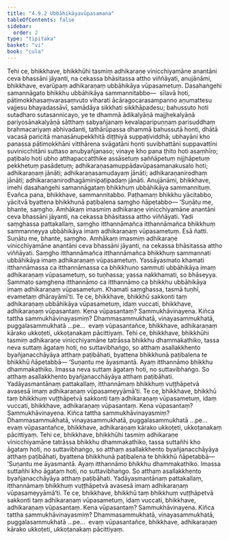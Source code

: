 ```yaml
---
title: "4.9.2 Ubbāhikāyavūpasamana"
tableOfContents: false
sidebar:
  order: 2
type: "tipitaka"
basket: "vi"
book: "cula"
---
```



<DynamicBreadcrumb />

<Division number="231" book="cula" bookNo="4" page="223">

<Paragraph number="944" book="cula">
Tehi ce, bhikkhave, bhikkhūhi tasmiṃ adhikaraṇe vinicchiyamāne anantāni ceva bhassāni jāyanti, na cekassa bhāsitassa attho viññāyati, anujānāmi, bhikkhave, evarūpaṃ adhikaraṇaṃ ubbāhikāya vūpasametuṃ. Dasahaṅgehi samannāgato bhikkhu ubbāhikāya sammannitabbo—  sīlavā hoti, pātimokkhasaṃvarasaṃvuto viharati ācāragocarasampanno aṇumattesu vajjesu bhayadassāvī, samādāya sikkhati sikkhāpadesu; bahussuto hoti sutadharo sutasannicayo, ye te dhammā ādikalyāṇā majjhekalyāṇā pariyosānakalyāṇā sātthaṃ sabyañjanaṃ kevalaparipuṇṇaṃ parisuddhaṃ brahmacariyaṃ abhivadanti, tathārūpassa dhammā bahussutā honti, dhātā vacasā paricitā manasānupekkhitā diṭṭhiyā suppaṭividdhā; ubhayāni kho panassa pātimokkhāni vitthārena svāgatāni honti suvibhattāni suppavattīni suvinicchitāni suttaso anubyañjanaso; vinaye kho pana ṭhito hoti asaṃhīro; paṭibalo hoti ubho atthapaccatthike assāsetuṃ saññāpetuṃ nijjhāpetuṃ pekkhetuṃ pasādetuṃ; adhikaraṇasamuppādavūpasamanakusalo hoti; adhikaraṇaṃ jānāti; adhikaraṇasamudayaṃ jānāti; adhikaraṇanirodhaṃ jānāti; adhikaraṇanirodhagāminipaṭipadaṃ jānāti. Anujānāmi, bhikkhave, imehi dasahaṅgehi samannāgataṃ bhikkhuṃ ubbāhikāya sammannituṃ. Evañca pana, bhikkhave, sammannitabbo. Paṭhamaṃ bhikkhu yācitabbo, yācitvā byattena bhikkhunā paṭibalena saṃgho ñāpetabbo—
</Paragraph>

</Division>
<Division number="232" book="cula" bookNo="4" page="224">

<Paragraph number="945" book="cula">
‘Suṇātu me, bhante, saṃgho. Amhākaṃ imasmiṃ adhikaraṇe vinicchiyamāne anantāni ceva bhassāni jāyanti, na cekassa bhāsitassa attho viññāyati. Yadi saṃghassa pattakallaṃ, saṃgho itthannāmañca itthannāmañca bhikkhuṃ sammanneyya ubbāhikāya imaṃ adhikaraṇaṃ vūpasametuṃ. Esā ñatti.
</Paragraph>

<Paragraph number="946" book="cula">
Suṇātu me, bhante, saṃgho. Amhākaṃ imasmiṃ adhikaraṇe vinicchiyamāne anantāni ceva bhassāni jāyanti, na cekassa bhāsitassa attho viññāyati. Saṃgho itthannāmañca itthannāmañca bhikkhuṃ sammannati ubbāhikāya imaṃ adhikaraṇaṃ vūpasametuṃ. Yassāyasmato khamati itthannāmassa ca itthannāmassa ca bhikkhuno sammuti ubbāhikāya imaṃ adhikaraṇaṃ vūpasametuṃ, so tuṇhassa; yassa nakkhamati, so bhāseyya.
</Paragraph>

<Paragraph number="947" book="cula">
Sammato saṃghena itthannāmo ca itthannāmo ca bhikkhu ubbāhikāya imaṃ adhikaraṇaṃ vūpasametuṃ. Khamati saṃghassa, tasmā tuṇhī, evametaṃ dhārayāmī’ti.
</Paragraph>

<Paragraph number="948" book="cula">
Te ce, bhikkhave, bhikkhū sakkonti taṃ adhikaraṇaṃ ubbāhikāya vūpasametuṃ, idaṃ vuccati, bhikkhave, adhikaraṇaṃ vūpasantaṃ. Kena vūpasantaṃ? Sammukhāvinayena. Kiñca tattha sammukhāvinayasmiṃ? Dhammasammukhatā, vinayasammukhatā, puggalasammukhatā …pe…  evaṃ vūpasantañce, bhikkhave, adhikaraṇaṃ kārako ukkoṭeti, ukkoṭanakaṃ pācittiyaṃ.
</Paragraph>

</Division>
<Division number="233" book="cula" bookNo="4" page="224">

<Paragraph number="949" book="cula">
Tehi ce, bhikkhave, bhikkhūhi tasmiṃ adhikaraṇe vinicchiyamāne tatrāssa bhikkhu dhammakathiko, tassa neva suttaṃ āgataṃ hoti, no suttavibhaṅgo, so atthaṃ asallakkhento byañjanacchāyāya atthaṃ paṭibāhati, byattena bhikkhunā paṭibalena te bhikkhū ñāpetabbā—
</Paragraph>

<Paragraph number="950" book="cula">
‘Suṇantu me āyasmantā. Ayaṃ itthannāmo bhikkhu dhammakathiko. Imassa neva suttaṃ āgataṃ hoti, no suttavibhaṅgo. So atthaṃ asallakkhento byañjanacchāyāya atthaṃ paṭibāhati. Yadāyasmantānaṃ pattakallaṃ, itthannāmaṃ bhikkhuṃ vuṭṭhāpetvā avasesā imaṃ adhikaraṇaṃ vūpasameyyāmā’ti.
</Paragraph>

<Paragraph number="951" book="cula">
Te ce, bhikkhave, bhikkhū taṃ bhikkhuṃ vuṭṭhāpetvā sakkonti taṃ adhikaraṇaṃ vūpasametuṃ, idaṃ vuccati, bhikkhave, adhikaraṇaṃ vūpasantaṃ. Kena vūpasantaṃ? Sammukhāvinayena. Kiñca tattha sammukhāvinayasmiṃ? Dhammasammukhatā, vinayasammukhatā, puggalasammukhatā …pe…  evaṃ vūpasantañce, bhikkhave, adhikaraṇaṃ kārako ukkoṭeti, ukkoṭanakaṃ pācittiyaṃ.
</Paragraph>

<Paragraph number="952" book="cula">
Tehi ce, bhikkhave, bhikkhūhi tasmiṃ adhikaraṇe vinicchiyamāne tatrāssa bhikkhu dhammakathiko, tassa suttañhi kho āgataṃ hoti, no suttavibhaṅgo, so atthaṃ asallakkhento byañjanacchāyāya atthaṃ paṭibāhati, byattena bhikkhunā paṭibalena te bhikkhū ñāpetabbā—
</Paragraph>

<Paragraph number="953" book="cula">
‘Suṇantu me āyasmantā. Ayaṃ itthannāmo bhikkhu dhammakathiko. Imassa suttañhi kho āgataṃ hoti, no suttavibhaṅgo. So atthaṃ asallakkhento byañjanacchāyāya atthaṃ paṭibāhati. Yadāyasmantānaṃ pattakallaṃ, itthannāmaṃ bhikkhuṃ vuṭṭhāpetvā avasesā imaṃ adhikaraṇaṃ vūpasameyyāmā’ti.
</Paragraph>

<Paragraph number="954" book="cula">
Te ce, bhikkhave, bhikkhū taṃ bhikkhuṃ vuṭṭhāpetvā sakkonti taṃ adhikaraṇaṃ vūpasametuṃ, idaṃ vuccati, bhikkhave, adhikaraṇaṃ vūpasantaṃ. Kena vūpasantaṃ? Sammukhāvinayena. Kiñca tattha sammukhāvinayasmiṃ? Dhammasammukhatā, vinayasammukhatā, puggalasammukhatā …pe…  evaṃ vūpasantañce, bhikkhave, adhikaraṇaṃ kārako ukkoṭeti, ukkoṭanakaṃ pācittiyaṃ.
</Paragraph>
</Division>